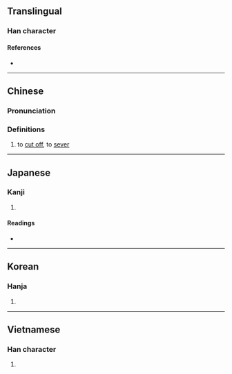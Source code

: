 {{character info/new}}
==Translingual==

===Han character===
{{Han char|rn=18|rad=刀|as=03|sn=5|four=42300|canj=DILN|ids=⿰寸刂}}

====References====
* {{Han ref|kx=0136.210|dkj=01870|dj=0308.010|hdz=10324.020|uh=520C|ud=21004|bh=C96B|bd=51563}}

----

==Chinese==
{{zh-forms}}

===Pronunciation===
{{zh-pron
|m=cǔn,huá,huà
|c=cyun2
|mc=y
|oc=y
|ma=
|cat=
}}

===Definitions===
{{zh-hanzi}}

# {{lb|zh|literary}} to [[cut off]], to [[sever]]

----

==Japanese==

===Kanji===
{{ja-kanji|grade=|rs=刀03}}

# {{rfdef|ja|sort=刀03}}

====Readings====
* {{ja-readings|on=[[そん]] (son), [[せん]] (sen)|kun=[[きる]] (kiru), [[たつ]] (tatsu), [[さく]] (saku)}}

----

==Korean==

===Hanja===
{{ko-hanja|hangeul=촌|rv=chon|mr=ch'on}}

# {{rfdef|ko|sort=刀03}}

----

==Vietnamese==

===Han character===
{{vi-hantu|[[thổn]], [[thon]]|rs=刀03}}

# {{rfdef|vi}}
